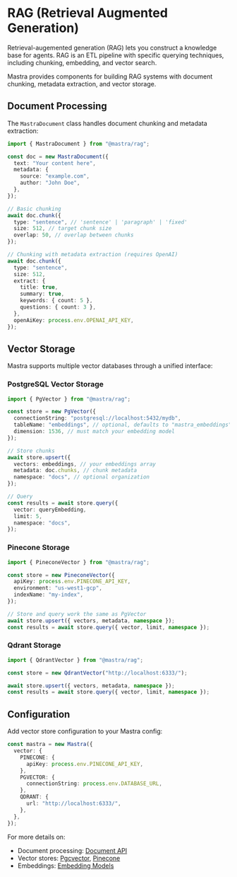 # RAG (Retrieval Augmented Generation)

Retrieval-augemented generation (RAG) lets you construct a knowledge base for agents. RAG is an ETL pipeline with specific querying techniques, including chunking, embedding, and vector search.

Mastra provides components for building RAG systems with document chunking, metadata extraction, and vector storage. 

## Document Processing

The `MastraDocument` class handles document chunking and metadata extraction:

```ts showLineNumbers copy
import { MastraDocument } from "@mastra/rag";

const doc = new MastraDocument({
  text: "Your content here",
  metadata: {
    source: "example.com",
    author: "John Doe",
  },
});

// Basic chunking
await doc.chunk({
  type: "sentence", // 'sentence' | 'paragraph' | 'fixed'
  size: 512, // target chunk size
  overlap: 50, // overlap between chunks
});

// Chunking with metadata extraction (requires OpenAI)
await doc.chunk({
  type: "sentence",
  size: 512,
  extract: {
    title: true,
    summary: true,
    keywords: { count: 5 },
    questions: { count: 3 },
  },
  openAiKey: process.env.OPENAI_API_KEY,
});
```

## Vector Storage

Mastra supports multiple vector databases through a unified interface:

### PostgreSQL Vector Storage

```ts showLineNumbers copy
import { PgVector } from "@mastra/rag";

const store = new PgVector({
  connectionString: "postgresql://localhost:5432/mydb",
  tableName: "embeddings", // optional, defaults to "mastra_embeddings"
  dimension: 1536, // must match your embedding model
});

// Store chunks
await store.upsert({
  vectors: embeddings, // your embeddings array
  metadata: doc.chunks, // chunk metadata
  namespace: "docs", // optional organization
});

// Query
const results = await store.query({
  vector: queryEmbedding,
  limit: 5,
  namespace: "docs",
});
```

### Pinecone Storage

```typescript copy
import { PineconeVector } from "@mastra/rag";

const store = new PineconeVector({
  apiKey: process.env.PINECONE_API_KEY,
  environment: "us-west1-gcp",
  indexName: "my-index",
});

// Store and query work the same as PgVector
await store.upsert({ vectors, metadata, namespace });
const results = await store.query({ vector, limit, namespace });
```

### Qdrant Storage

```typescript copy
import { QdrantVector } from "@mastra/rag";

const store = new QdrantVector("http://localhost:6333/");

await store.upsert({ vectors, metadata, namespace });
const results = await store.query({ vector, limit, namespace });
```

## Configuration

Add vector store configuration to your Mastra config:

```ts filename="mastra/index.ts" showLineNumbers copy
const mastra = new Mastra({
  vector: {
    PINECONE: {
      apiKey: process.env.PINECONE_API_KEY,
    },
    PGVECTOR: {
      connectionString: process.env.DATABASE_URL,
    },
    QDRANT: {
      url: "http://localhost:6333/",
    },
  },
});
```

For more details on:

- Document processing: [Document API](https://mastra.ai/docs/guide/reference/rag/document)
- Vector stores: [Pgcvector](https://mastra.ai/docs/guide/reference/rag/pgvector), [Pinecone](https://mastra.ai/docs/guide/reference/rag/pinecone)
- Embeddings: [Embedding Models](/api/rag/embeddings)
